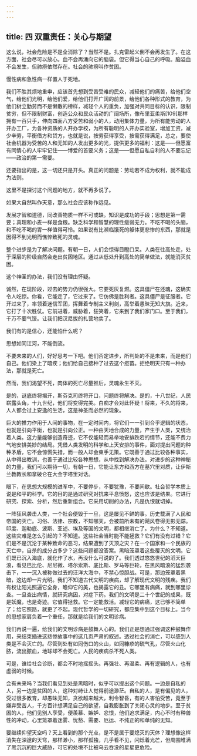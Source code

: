 ```yaml
---
---
---
```

title: 四 双重责任：关心与期望
---




这么说，社会危险是不是全消除了？当然不是。扎克雷起义倒不会再发生了。在这方面，社会尽可以放心。血不会再涌向它的脑袋。但它得当心自己的呼吸。脑溢血不会发生，但肺痨依然存在。社会的肺痨叫作贫困。

慢性病和急性病一样置人于死地。

我们不胜其烦地重申，应该首先想到受苦受难的民众，减轻他们的痛苦，给他们空气，给他们光明，给他们爱，给他们打开广阔的前景，给他们各种形式的教育，为他们树立勤劳而不是懒散的榜样，减轻个人的重负，加强对共同目标的认识，限制贫穷，但不限制财富，创造公众和民众活动的广阔场所，像布里亚柔斯[109]那样拥有一百只手，伸向四面八方受苦和弱小的人，动用集体力量，为所有能劳动的人开办工厂，为各种资质的人开办学校，为所有聪明的人开办实验室，增加工资，减少辛劳，平衡借方和贷方，也就是说，按劳获得享受，按需获得满足，总之，要使社会机器为受苦的人和无知的人发出更多的光，提供更多的福利：这是——但愿富有同情心的人牢牢记住——博爱的首要义务；这是——但愿自私自利的人不要忘记——政治的第一需要。

还要指出的是，这一切还只是开头。真正的问题是：劳动若不成为权利，就不能成为法则。

这里不是探讨这个问题的地方，就不再多说了。

如果大自然叫作天意，那么社会应该称作远见。

发展才智和道德，同改善物质一样不可或缺。知识是成功的手段；思想是第一需要；真理和小麦一样是食粮。缺乏科学和智慧的理性瘦弱无力。不吃不喝的头脑，和不吃不喝的胃一样值得可怜。如果说有比濒临饿死的躯体更悲惨的东西，那就是因得不到光明而憔悴致死的灵魂。

整个进步是为了解决问题。有朝一日，人们会惊得目瞪口呆。人类在往高处走，处于深层的阶级自然会走出贫困地区。通过从低处升到高处的简单做法，就能消灭贫困。

这个神圣的办法，我们没有理由怀疑。

诚然，在现阶段，过去的势力仍很强大。它要死灰复燃。这具僵尸在还魂，这确实令人吃惊。你看，它能走了，它过来了。它仿佛是胜利者。这具僵尸是征服者。它开过来了，率领着迷信军团，挥舞着专制主义利剑，高举着愚昧无知大旗。近来，它打了十次胜仗。它前进着，威胁着，狂笑着，它来到了我们家门口。至于我们，千万不要气馁。让我们把汉尼拔的扎营地卖了。

我们有的是信心，还能怕什么呢？

思想如同江河，不能倒流。

不要未来的人们，好好思考一下吧。他们否定进步，所判处的不是未来，而是他们自己。他们染上了暗疾；他们给自己接种了过去这个疫苗。拒绝明天只有一种办法，那就是死亡。

然而，我们渴望不死，肉体的死亡尽量推后，灵魂永生不灭。

是的，谜底终将揭开，斯芬克司终将开口，问题终将解决。是的，十八世纪，人民崭露头角，十九世纪，他们将变得完美。白痴才会对此怀疑！将来，不久的将来，人人都会过上安逸的生活，这是神圣而必然的现象。

巨大的推力作用于人间的事物，在一定时间内，将它们一一引到合乎逻辑的状态，也就是引向平衡，也就是引向公正。一种由天地合成的力量，产生于人类，又统治着人类。这力量能够创造奇迹，它不仅能轻而易举地安排跌宕的情节，还能不费力气地安排美妙的结局。凭借人类发明的科学和上天安排的事件，面对提出问题的种种矛盾，它不会惊慌失措，而一般人却会束手无策。它既善于通过比较各种事实，从中得出教训，也善于通过比较各种思想，从中找到解决办法。对进步的这种神秘的力量，我们可以期待一切，有朝一日，它能让东方和西方在墓穴里对质，让伊斯兰教教长和拿破仑在大金字塔里对话。

眼下，在思想大规模的进军中，不要停步，不要犹豫，不要间歇。社会哲学本质上说是和平的科学。它的目的是通过研究对抗来平息愤怒，这也应该是结果。它进行研究、探索、分析，然后重新组合。它采用切削的办法，凡是仇恨就切掉。

一阵狂风袭击人类，一个社会便毁于一旦，这是屡见不鲜的事。历史载满了人民和帝国的灭亡。习俗、法律、宗教，不知哪天，会被前所未有的飓风卷得无影无踪。印度、迦勒底、波斯、亚述、埃及等国的文明，都相继消亡了。为什么？不知道。这些灾难是怎么引起的？不知道。这些社会当时能不能拯救？它们有没有过错？它们是不是沉沦于某种致命的恶习，结果遭到了灭顶之灾？在一个国家和一个民族的灭亡中，自杀的成分占多少？这些问题都没答案。黑暗笼罩着这些覆灭的文明。它们既已沉入海底，就化作了水，再没什么可说的了。我们透过悠悠世纪的滔天巨浪，看见巴比伦、尼尼微、塔尔索斯、底比斯、罗马等巨轮，在黑风暗浪的猛烈袭击下，一一沉入被称做过去的汪洋大海中，不禁心惊胆战。可是，那边笼罩着黑暗，这边却一片光明。我们不知道古代文明的疾病，却了解现代文明的残疾。我们有权让阳光照遍它全身，瞻仰它的美，也揭露它的丑。它哪里有病痛，就到哪里诊查。一旦查出病情，就研究病因，对症下药。我们的文明是二十个世纪的成果，既是妖魔，也是奇迹。它值得拯救。它一定能救活。减轻它的病痛，这已够不简单了；给它照路，就更了不起。现代哲学的一切研究，都应集中到这个目标上。当今的思想家肩负着一个重任，那就是给我们的文明诊病。

我们再说一遍，给我们的文明诊病是鼓舞人心的。我们正是想通过强调这种鼓舞作用，来结束插进这悲惨故事中的这几页严肃的叙述。透过社会的消亡，可以感到人类是不会灭亡的。尽管到处有如同伤口的火山，如同糠疹的硫气孔，尽管火山化脓，流出脓血，地球却不会死亡。人民的疾病杀不死人类。

可是，谁给社会诊断，都会不时地摇摇头。再强壮、再温柔、再有逻辑的人，也有虚弱的时候。

会有未来吗？当我们看见到处是黑暗时，似乎可以提出这个问题。一边是自私的人，另一边是贫困的人，这种对峙让人觉得前途渺茫。自私的人，是有偏见的人，受过很多教育，却愚昧无知，贪欲越来越大，利令智昏，有的人害怕受苦，竟至于嫌弃受苦人，千方百计想满足自己的欲望，自我膨胀到了关闭心灵的地步。至于贫困的人，他们见别人享受，便羡慕、嫉妒、忿恨，他们追求满足，内心不时有种兽性的冲动，心里笼罩着迷雾、忧愁、需要、厄运、不纯正的和单纯的无知。

要继续仰望天空吗？天上看到的那个光点，是不是属于要熄灭的天体？理想像这样消失在深邃的天穹，那样渺小，那样孤独，几乎看不见，闪烁着光芒，但周围堆满了黑沉沉的巨大威胁，可它的处境不比被乌云吞没的星星更危险。